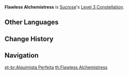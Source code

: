 {{Constellation Infobox
|image       = Constellation Flawless Alchemistress.png
|description = Increases the Level of [[Astable Anemohypostasis Creation - 6308]] by 3.<br />Maximum upgrade level is 15.
|level       = 3
|character   = Sucrose
|utility1    = Talent Level Increase
|utility2    = Elemental Skill Level Increase
}}
'''Flawless Alchemistress''' is [[Sucrose]]'s [[Level 3 Constellation]].
<!--
==Gameplay Notes==
-->

==Other Languages==
{{Other Languages
|en      = Flawless Alchemistress
|zhs     = 零失误少女
|zhs_rm  = Líng shīwù shàonǚ
|zht     = 零失誤少女
|zht_rm  = Líng shīwù shàonǚ
|zh_tl   = Zero Errors Girl
|ja      = ゼロミス少女
|ja_rm   = Zero Misu Shoujo
|ja_tl   = Flawless Girl
|ko      = 실수하지 않는 소녀
|ko_rm   = Silsuhaji Anneun Sonyeo
|ko_tl   = Flawless Girl
|es      = Alquimista infalible
|es_tl   = Infallible Alchemist
|fr      = Zéro défaut
|fr_tl   = No Defect
|ru      = Безупречный алхимик
|ru_tl   = 
|th      = Flawless Achemistress
|vi      = Thiếu Nữ Hoàn Hảo
|vi_tl   = Perfect Damsel
|de      = Bestnote
|de_tl   = Perfect Score
|id      = Flawless Alchemistress
|pt      = Alquimista Perfeita
|pt_tl   = Perfect Alchemist
}}

==Change History==
{{Change History|1.0}}

==Navigation==
{{Talent Navbox|Sucrose}}
[[pt-br:Alquimista Perfeita]]
[[th:Flawless Alchemistress]]